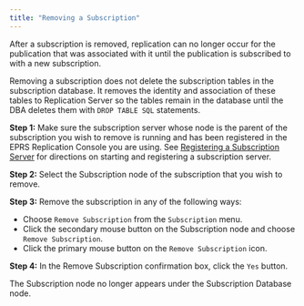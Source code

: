 ```yaml
---
title: "Removing a Subscription"
---
```


<div id="removing_subscription" class="registered_link"></div>

After a subscription is removed, replication can no longer occur for the publication that was associated with it until the publication is subscribed to with a new subscription.

Removing a subscription does not delete the subscription tables in the subscription database. It removes the identity and association of these tables to Replication Server so the tables remain in the database until the DBA deletes them with `DROP TABLE SQL` statements.

**Step 1:** Make sure the subscription server whose node is the parent of the subscription you wish to remove is running and has been registered in the EPRS Replication Console you are using. See [Registering a Subscription Server](../03_creating_subscription/01_registering_subscription_server/#registering_subscription_server) for directions on starting and registering a subscription server.

**Step 2:** Select the Subscription node of the subscription that you wish to remove.

**Step 3:** Remove the subscription in any of the following ways:

-   Choose `Remove Subscription` from the `Subscription` menu.
-   Click the secondary mouse button on the Subscription node and choose `Remove Subscription`.
-   Click the primary mouse button on the `Remove Subscription` icon.

**Step 4:** In the Remove Subscription confirmation box, click the `Yes` button.

The Subscription node no longer appears under the Subscription Database node.